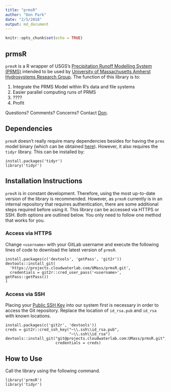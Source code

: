 ```yaml
---
title: "prmsR"
author: "Don Park"
date: "2/5/2018"
output: md_document
---
```


```r
knitr::opts_chunk$set(echo = TRUE)
```

## prmsR

`prmsR` is a R wrapper of USGS's [Precipitation Runoff Modelling System (PRMS)](https://wwwbrr.cr.usgs.gov/projects/SW_MoWS/PRMS.html) intended to be used by [University of Massachusetts Amherst Hydrosystems Research Group](http://blogs.umass.edu/hydrosystems/).  The function of this library is to:

1. Integrate the PRMS Model within R's data and file systems
2. Easier parallel computing runs of PRMS
3. ????
4. Profit

Questions?  Comments?  Concerns?  Contact [Don](mailto:donpark@umass.edu). 

## Dependencies

`prmsR` doesn't really require many dependencies besides for having the `prms` model binary (which can be obtained [here](https://wwwbrr.cr.usgs.gov/projects/SW_MoWS/PRMS.html)).  However, it also requires the `tidyr` library.  This can be installed by:
```
install.packages('tidyr')
library('tidyr')
```

## Installation Instructions

`prmsR` is in constant development.  Therefore, using the most up-to-date version of the library is recommended.  However, as `prmsR` currently is in an internal repository that requires authentication, there are some additional steps required before using it.  This library can be accessed via HTTPS or SSH.  Both options are outlined below.  You only need to follow one method that works for you.  

### Access via HTTPS

Change `<username>` with your GitLab username and execute the following lines of code to download the latest version of `prmsR`.  

```
install.packages(c('devtools', 'getPass', 'git2r'))
devtools::install_git(
  'https://projects.cloudwaterlab.com/UMass/prmsR.git', 
  credentials = git2r::cred_user_pass('<username>', getPass::getPass())
)
```

### Access via SSH

Placing your [Public SSH Key](https://projects.cloudwaterlab.com/profile/keys) into our system first is necessary in order to access the Git repository.  Replace the location of `id_rsa.pub` and `id_rsa` with known locations.  

```
install.packages(c('git2r', 'devtools'))
creds = git2r::cred_ssh_key("~\\.ssh\\id_rsa.pub",
                            "~\\.ssh\\id_rsa")
devtools::install_git("git@projects.cloudwaterlab.com:UMass/prmsR.git",
                      credentials = creds)
```


## How to Use

Call the library using the following command.

```
library('prmsR')
library('tidyr')
```






